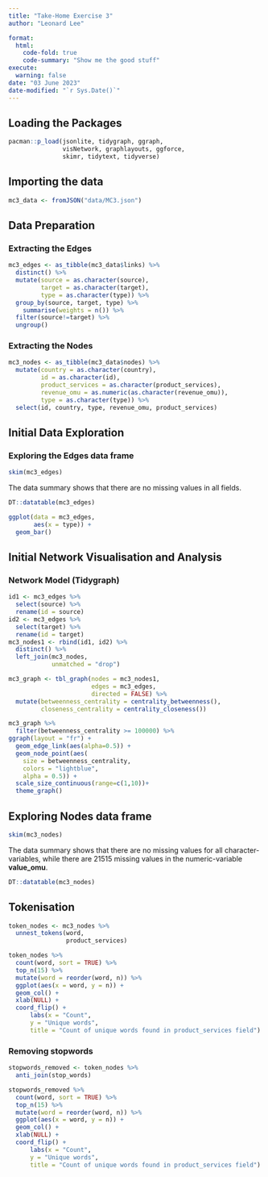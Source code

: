```yaml
---
title: "Take-Home Exercise 3"
author: "Leonard Lee"

format:
  html:
    code-fold: true
    code-summary: "Show me the good stuff"
execute:
  warning: false
date: "03 June 2023"
date-modified: "`r Sys.Date()`"
---
```


## Loading the Packages

```r
pacman::p_load(jsonlite, tidygraph, ggraph, 
               visNetwork, graphlayouts, ggforce, 
               skimr, tidytext, tidyverse)
```

## Importing the data


```r
mc3_data <- fromJSON("data/MC3.json")

```

## Data Preparation

### Extracting the Edges

```r

mc3_edges <- as_tibble(mc3_data$links) %>% 
  distinct() %>%
  mutate(source = as.character(source),
         target = as.character(target),
         type = as.character(type)) %>%
  group_by(source, target, type) %>%
    summarise(weights = n()) %>%
  filter(source!=target) %>%
  ungroup()

```

### Extracting the Nodes
```r

mc3_nodes <- as_tibble(mc3_data$nodes) %>%
  mutate(country = as.character(country),
         id = as.character(id),
         product_services = as.character(product_services),
         revenue_omu = as.numeric(as.character(revenue_omu)),
         type = as.character(type)) %>%
  select(id, country, type, revenue_omu, product_services)

```

## Initial Data Exploration

### Exploring the Edges data frame

```r

skim(mc3_edges)


```
::: {.cushbox .cushicon}

The data summary shows that there are no missing values in all fields. 

:::


```r
DT::datatable(mc3_edges)

```

```r
ggplot(data = mc3_edges,
       aes(x = type)) +
  geom_bar()

```


## Initial Network Visualisation and Analysis

### Network Model (Tidygraph)
```r
id1 <- mc3_edges %>%
  select(source) %>%
  rename(id = source)
id2 <- mc3_edges %>%
  select(target) %>%
  rename(id = target)
mc3_nodes1 <- rbind(id1, id2) %>%
  distinct() %>%
  left_join(mc3_nodes,
            unmatched = "drop")

mc3_graph <- tbl_graph(nodes = mc3_nodes1,
                       edges = mc3_edges,
                       directed = FALSE) %>%
  mutate(betweenness_centrality = centrality_betweenness(),
         closeness_centrality = centrality_closeness())

mc3_graph %>%
  filter(betweenness_centrality >= 100000) %>%
ggraph(layout = "fr") +
  geom_edge_link(aes(alpha=0.5)) +
  geom_node_point(aes(
    size = betweenness_centrality,
    colors = "lightblue",
    alpha = 0.5)) +
  scale_size_continuous(range=c(1,10))+
  theme_graph()

```
## Exploring Nodes data frame

```r

skim(mc3_nodes)

```

::: {.cushbox .cushicon}

The data summary shows that there are no missing values for all character-variables, while there are 21515 missing values in the numeric-variable __value_omu__. 

:::

```r
DT::datatable(mc3_nodes)
```

## Tokenisation

```r
token_nodes <- mc3_nodes %>%
  unnest_tokens(word, 
                product_services)

```

```r
token_nodes %>%
  count(word, sort = TRUE) %>%
  top_n(15) %>%
  mutate(word = reorder(word, n)) %>%
  ggplot(aes(x = word, y = n)) +
  geom_col() +
  xlab(NULL) +
  coord_flip() +
      labs(x = "Count",
      y = "Unique words",
      title = "Count of unique words found in product_services field")

```
### Removing stopwords

```r

stopwords_removed <- token_nodes %>% 
  anti_join(stop_words)

stopwords_removed %>%
  count(word, sort = TRUE) %>%
  top_n(15) %>%
  mutate(word = reorder(word, n)) %>%
  ggplot(aes(x = word, y = n)) +
  geom_col() +
  xlab(NULL) +
  coord_flip() +
      labs(x = "Count",
      y = "Unique words",
      title = "Count of unique words found in product_services field")
```
```r


```

